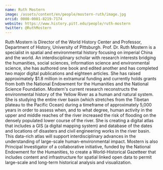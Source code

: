 ```yaml
---
name: Ruth Mostern
image: /assets/content/en/people/mostern-ruth/image.jpg
orcid: 0000-0001-8219-7174
website: https://www.history.pitt.edu/people/ruth-mostern
twitter: @RuthMostern
---
```

Ruth Mostern is Director of the World History Center and Professor, Department of History, University of Pittsburgh.
Prof. Dr. Ruth Mostern is a specialist in spatial and environmental history focusing on imperial China and the world. An interdisciplinary scholar with research interests bridging the humanities, social sciences, information science and environmental science, she has authored one book and edited another and has completed two major digital publications and eighteen articles. She has raised approximately $1.8 million in extramural funding and currently holds grants from both the National Endowment for the Humanities and the National Science Foundation.
Mostern's current research reconstructs the environmental history of the Yellow River as a human and natural system. She is studying the entire river basin (which stretches from the Tibetan plateau to the Pacific Ocean) during a timeframe of approximately 5,000 years in order to assess when, and to what degree, human activity in the upper and middle reaches of the river increased the risk of flooding on the densely populated lower course of the river. She is creating a digital atlas that includes a GIS (a digital mapping system) and database of the dates and locations of disasters and civil engineering works in the river basin. This data-rich atlas will support interdisciplinary advances in the understanding of large-scale human-environmental impact.
Mostern is also Principal Investigator of a collaborative initiative, funded by the National Endowment for the Humanities, to create a World-Historical Gazetteer that includes content and infrastructure for spatial linked open data to permit large-scale and long-term historical analysis and visualization.
